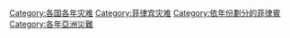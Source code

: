 [[Category:各国各年灾难|Category:各国各年灾难]]
[[Category:菲律宾灾难|Category:菲律宾灾难]]
[[Category:依年份劃分的菲律賓|Category:依年份劃分的菲律賓]]
[[Category:各年亞洲災難|Category:各年亞洲災難]]